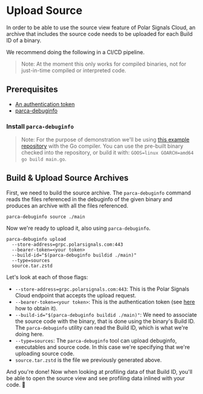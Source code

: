 
# Upload Source

In order to be able to use the source view feature of Polar Signals Cloud,
an archive that includes the source code needs to be uploaded for each Build ID of a binary.

We recommend doing the following in a CI/CD pipeline.

[//]: # (TODO: Add a Source View screenshot)

> Note: At the moment this only works for compiled binaries, not for just-in-time compiled or interpreted code.

## Prerequisites

* [An authentication token](/docs/generating-tokens.mdx)
* [parca-debuginfo](https://github.com/parca-dev/parca-debuginfo)

### Install `parca-debuginfo`

<InstallParcaDebuginfo />

> Note: For the purpose of demonstration we'll be using [this example repository](https://github.com/polarsignals/sources-demo) with the Go compiler.
> You can use the pre-built binary checked into the repository, or build it with: `GOOS=linux GOARCH=amd64 go build main.go`.

## Build & Upload Source Archives

First, we need to build the source archive. The `parca-debuginfo` command reads the files referenced in the debuginfo of the given binary and produces an archive with all the files referenced.

```
parca-debuginfo source ./main
```

Now we're ready to upload it, also using `parca-debuginfo`.

```
parca-debuginfo upload 
  --store-address=grpc.polarsignals.com:443
  --bearer-token=<your token>
  --build-id="$(parca-debuginfo buildid ./main)"
  --type=sources
  source.tar.zstd
```

Let's look at each of those flags:

* `--store-address=grpc.polarsignals.com:443`: This is the Polar Signals Cloud endpoint that accepts the upload request.
* `--bearer-token=<your token>`: This is the authentication token (see [here](generating-tokens) how to obtain it).
* `--build-id="$(parca-debuginfo buildid ./main)"`: We need to associate the source code with the binary, that is done using the binary's Build ID. The `parca-debuginfo` utility can read the Build ID, which is what we're doing here.
* `--type=sources`: The `parca-debuginfo` tool can upload debuginfo, executables and source code. In this case we're specifying that we're uploading source code.
* `source.tar.zstd` is the file we previously generated above.

And you're done! 
Now when looking at profiling data of that Build ID, you'll be able to open the source view and see profiling data inlined with your code. 🎉
